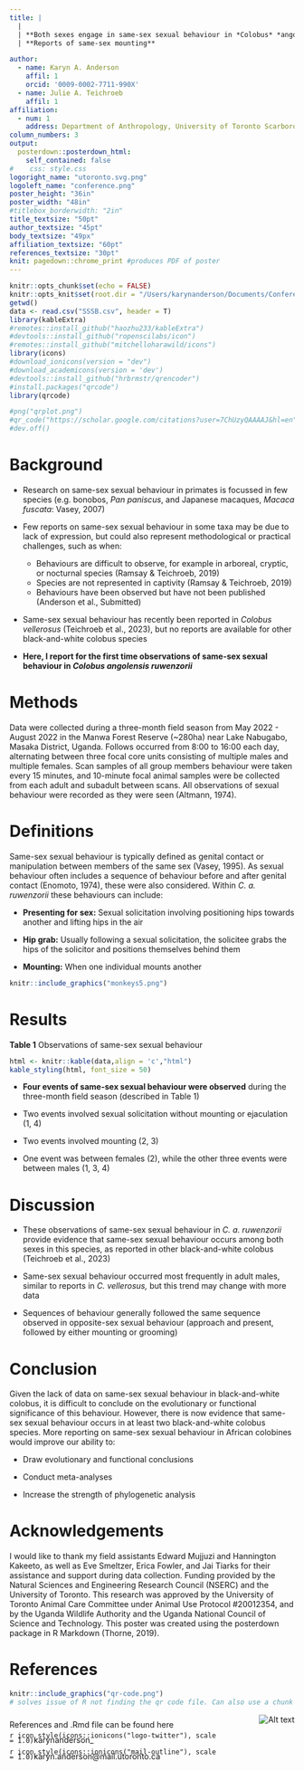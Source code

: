 ```yaml
---
title: |
  | 
  | **Both sexes engage in same-sex sexual behaviour in *Colobus* *angolensis* *ruwenzorii*:**
  | **Reports of same-sex mounting**

author:
  - name: Karyn A. Anderson
    affil: 1
    orcid: '0009-0002-7711-990X' 
  - name: Julie A. Teichroeb
    affil: 1
affiliation:
  - num: 1
    address: Department of Anthropology, University of Toronto Scarborough
column_numbers: 3
output: 
  posterdown::posterdown_html:
    self_contained: false
#    css: style.css
logoright_name: "utoronto.svg.png"
logoleft_name: "conference.png"
poster_height: "36in"
poster_width: "48in"
#titlebox_borderwidth: "2in"
title_textsize: "50pt"
author_textsize: "45pt"
body_textsize: "49px"
affiliation_textsize: "60pt"
references_textsize: "30pt"
knit: pagedown::chrome_print #produces PDF of poster
---
```


```r
knitr::opts_chunk$set(echo = FALSE)
knitr::opts_knit$set(root.dir = "/Users/karynanderson/Documents/Conferences/2SLGBTQ+ IN Stem/Presentation")
getwd()
data <- read.csv("SSSB.csv", header = T)
library(kableExtra)
#remotes::install_github("haozhu233/kableExtra")
#devtools::install_github("ropenscilabs/icon")
#remotes::install_github("mitchelloharawild/icons")
library(icons)
#download_ionicons(version = "dev")
#download_academicons(version = 'dev')
#devtools::install_github("hrbrmstr/qrencoder")
#install.packages("qrcode")
library(qrcode)

#png("qrplot.png")
#qr_code("https://scholar.google.com/citations?user=7ChUzyQAAAAJ&hl=en")
#dev.off()
```

# Background

* Research on same-sex sexual behaviour in primates is focussed in few species (e.g. bonobos, *Pan paniscus*, and Japanese macaques, *Macaca fuscata*: Vasey, 2007)

* Few reports on same-sex sexual behaviour in some taxa may be due to lack of expression, but could also represent methodological or practical challenges, such as when:
  + Behaviours are difficult to observe, for example in arboreal, cryptic, or nocturnal species (Ramsay & Teichroeb, 2019)
  + Species are not represented in captivity (Ramsay & Teichroeb, 2019)
  + Behaviours have been observed but have not been published (Anderson et al., Submitted)

* Same-sex sexual behaviour has recently been reported in *Colobus* *vellerosus* (Teichroeb et al., 2023), but no reports are available for other black-and-white colobus species

* **Here, I report for the first time observations of same-sex sexual behaviour in *Colobus* *angolensis* *ruwenzorii* **

# Methods

Data were collected during a three-month field season from May 2022 - August 2022 in the Manwa Forest Reserve (~280ha) near Lake Nabugabo, Masaka District, Uganda. Follows occurred from 8:00 to 16:00 each day, alternating between three focal core units consisting of multiple males and multiple females. Scan samples of all group members behaviour were taken every 15 minutes, and 10-minute focal animal samples were be collected from each adult and subadult between scans. All observations of sexual behaviour were recorded as they were seen (Altmann, 1974). 

# Definitions

Same-sex sexual behaviour is typically defined as genital contact or manipulation between members of the same sex (Vasey, 1995). As sexual behaviour often includes a sequence of behaviour before and after genital contact (Enomoto, 1974), these were also considered. Within *C. a. ruwenzorii* these behaviours can include:

* **Presenting for sex:** Sexual solicitation involving positioning hips towards another and lifting hips in the air

* **Hip grab:** Usually following a sexual solicitation, the solicitee grabs the hips of the solicitor and positions themselves behind them

* **Mounting:** When one individual mounts another

```r
knitr::include_graphics("monkeys5.png")
```


# Results
**Table 1** Observations of same-sex sexual behaviour
```r
html <- knitr::kable(data,align = 'c',"html")
kable_styling(html, font_size = 50)
```



* **Four events of same-sex sexual behaviour were observed** during the three-month field season (described in Table 1)

* Two events involved sexual solicitation without mounting or ejaculation (1, 4)

* Two events involved mounting (2, 3)

* One event was between females (2), while the other three events were between males (1, 3, 4)

# Discussion

* These observations of same-sex sexual behaviour in *C. a. ruwenzorii* provide evidence that same-sex sexual behaviour occurs among both sexes in this species, as reported in other black-and-white colobus (Teichroeb et al., 2023)

* Same-sex sexual behaviour occurred most frequently in adult males, similar to reports in *C. vellerosus,* but this trend may change with more data

* Sequences of behaviour generally followed the same sequence observed in opposite-sex sexual behaviour (approach and present, followed by either mounting or grooming)


# Conclusion

Given the lack of data on same-sex sexual behaviour in black-and-white colobus, it is difficult to conclude on the evolutionary or functional significance of this behaviour. However, there is now evidence that same-sex sexual behaviour occurs in at least two black-and-white colobus species. More reporting on same-sex sexual behaviour in African colobines would improve our ability to:

* Draw evolutionary and functional conclusions

* Conduct meta-analyses

* Increase the strength of phylogenetic analysis

# Acknowledgements

I would like to thank my field assistants Edward Mujjuzi and Hannington Kakeeto, as well as Eve Smeltzer, Erica Fowler, and Jai Tiarks for their assistance and support during data collection. Funding provided by the Natural Sciences and Engineering Research Council (NSERC) and the University of Toronto. This research was approved by the University of Toronto Animal Care Committee under Animal Use Protocol #20012354, and by the Uganda Wildlife Authority and the Uganda National Council of Science and Technology. This poster was created using the posterdown package in R Markdown (Thorne,  2019).

# References
```r
knitr::include_graphics("qr-code.png") 
# solves issue of R not finding the qr code file. Can also use a chunk like this to insert any figure or picture
```

<div style="display: flex; align-items: flex-start;">
  <div style="flex: 3;">
  <p style="line-height: 0.5;">References and .Rmd file can be found here</p>
  <p style="line-height: 0.5;">`r icon_style(icons::ionicons("logo-twitter"), scale = 1.0)`karynanderson_</p>
  <p style="line-height: 0.5;">`r icon_style(icons::ionicons("mail-outline"), scale = 1.0)`karyn.anderson@mail.utoronto.ca</p>
  </div>
  <div style="flex: 1; text-align: right;">
  <img src="qr-code.png" alt="Alt text" style="max-width: 175px;">
  </div>
</div>






